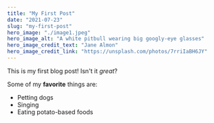 ```yaml
---
title: "My First Post"
date: "2021-07-23"
slug: "my-first-post"
hero_image: "./image1.jpeg"
hero_image_alt: "A white pitbull wearing big googly-eye glasses"
hero_image_credit_text: "Jane Almon"
hero_image_credit_link: "https://unsplash.com/photos/7rriIaBH6JY"
---
```


This is my first blog post! Isn't it *great*?

Some of my **favorite** things are:

* Petting dogs
* Singing
* Eating potato-based foods